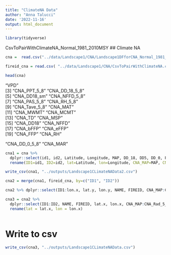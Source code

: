 ```yaml
---
title: "ClimateNA Data"
author: "Anna Talucci"
date: '2022-11-16'
output: html_document
---
```


```r
library(tidyverse)
```

CsvToPairWithClimateNA_Normal_1981_2010MSY
## Climate NA
```r
cna =  read.csv("../data/Landscape1/CNA/Landscape1DFforCNA_Normal_1981_2010MSY.csv", header=TRUE, sep = ",", strip.white = TRUE)
```

```r
fireid_cna = read.csv( "../data/Landscape1/CNA/CsvToPairWithClimateNA.csv")
```

```r
head(cna)

```

"VPD"                          
 [3] "CNA_PPT_5_8"                   "CNA_DD_18_5_8"                
 [5] "CNA_DD18_sm"                   "CNA_NFFD_5_8"                 
 [7] "CNA_PAS_5_8"                   "CNA_RH_5_8"                   
 [9] "CNA_Tave_5_8"                  "CNA_MAT"                      
[11] "CNA_MWMT"                      "CNA_MCMT"                     
[13] "CNA_TD"                        "CNA_MSP"                      
[15] "CNA_DD18"                      "CNA_NFFD"                     
[17] "CNA_bFFP"                      "CNA_eFFP"                     
[19] "CNA_FFP"                       "CNA_RH"               

"CNA_DD_0_5_8" "CNA_MAR" 
```r
cna1 = cna %>% 
  dplyr::select(id1, id2, Latitude, Longitude, MAP, DD_18, DD5, DD_0, PAS, AHM, Eref, CMD, SHM, EMT, EXT, Tmax_sm, Tmin_sm, DD5_sm, Eref_sm, CMD_sm, Rad_sm, RH, eFFP, NFFD, MSP, MCMT, MAT, RH_sm, NFFD_sm, DD_18_sm, FFP, bFFP, DD18, TD, MWMT, Tave_sm, PAS_sm, DD18_sm, PPT_sm, DD_0_sm, MAR) %>%
  rename(ID1=id1, ID2=id2, lat=Latitude, lon=Longitude, CNA_MAP=MAP, CNA_DD_18=DD_18, CNA_DD5=DD5, CNA_DD_0=DD_0, CNA_PAS=PAS, CNA_AHM=AHM, CNA_Eref=Eref, CNA_CMD=CMD, CNA_SHM=SHM, CNA_EMT=EMT, CNA_EXT=EXT, CNA_Tmax_5_8=Tmax_sm, CNA_Tmin_5_8=Tmin_sm, CNA_DD5_5_8=DD5_sm, CNA_Eref_5_8=Eref_sm, CNA_CMD_5_8=CMD_sm, CNA_Rad_5_8=Rad_sm, CNA_RH=RH, CNA_eFFP=eFFP, CNA_NFFD=NFFD, CNA_MSP=MSP, CNA_MCMT=MCMT, CNA_MAT=MAT, CNA_RH_5_8 =RH_sm, CNA_NFFD_5_8= NFFD_sm, CNA_DD_18_5_8= DD_18_sm, CNA_FFP = FFP, CNA_bFFP=bFFP, CNA_DD18 = DD18, CNA_TD=TD, CNA_MWMT=MWMT, CNA_Tave_5_8=Tave_sm, CNA_PAS_5_8 = PAS_sm, CNA_DD18_sm=DD18_sm, CNA_PPT_5_8=PPT_sm, CNA_DD_0_5_8= DD_0_sm, CNA_MAR=MAR)
```

```r
write_csv(cna1, "../outputs/Landscape1CLimateNAData2.csv")
```

```r
cna2 = merge(cna1, fireid_cna, by=c("ID1", "ID2"))
```

```r
cna2 %>% dplyr::select(ID1:lon.x, lat.y, lon.y, NAME, FIREID, CNA_MAP:CNA_Rad_5_8)
```

```r
cna3 = cna2 %>% 
  dplyr::select(ID1:ID2, NAME, FIREID, lat.x, lon.x, CNA_MAP:CNA_Rad_5_8) %>%
  rename(lat = lat.x, lon = lon.x)
  
```


# Write to csv

```r
write_csv(cna3, "../outputs/Landscape1CLimateNAData.csv")
```